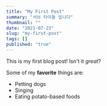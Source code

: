 ```yaml
---
title: "My First Post"
summary: "서브 타이들 입니다"
thumbnail: ""
date: "2021-07-23"
slug: "my-first-post"
tags: []
published: "true"
---
```


This is my first blog post! Isn't it _great_?

Some of my **favorite** things are:

- Petting dogs
- Singing
- Eating potato-based foods
